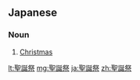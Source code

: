 ==Japanese==
{{ja-kanjitab|せい|たん|さい|yomi=o}}

===Noun===
{{ja-noun|せいたんさい}}
# [[Christmas]]

[[lt:聖誕祭]]
[[mg:聖誕祭]]
[[ja:聖誕祭]]
[[zh:聖誕祭]]